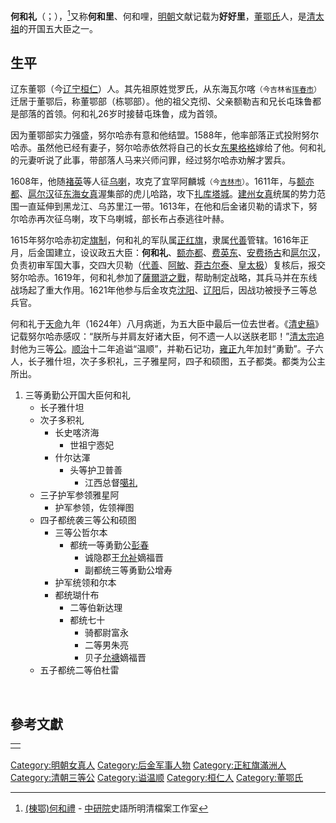 {{Manchu name|[[董鄂氏|董鄂]]}}
'''何和礼'''（{{lang-mnc|ᡥᠣᡥᠣᡵᡳ|z=Hohori}}；{{bd|1561年||1624年|CatIdx=H,何}}），<ref>[http://archive.ihp.sinica.edu.tw/ttscgi/ttsquery?0:0:mctauac:TM%3D%A6%F3%A9M%C2%A7 (棟鄂)何和禮] {{Wayback|url=http://archive.ihp.sinica.edu.tw/ttscgi/ttsquery?0:0:mctauac:TM%3D%A6%F3%A9M%C2%A7 |date=20190312194448 }} - [[中研院|中研院]]史語所明清檔案工作室</ref>又称'''何和里'''、何和哩，[[明朝|明朝]]文献记载为'''好好里'''，[[董鄂氏|董鄂氏]]人，是[[清太祖|清太祖]]的开国五大臣之一。

== 生平 ==

辽东董鄂（今[[辽宁|辽宁]][[桓仁|桓仁]]）人。其先祖原姓觉罗氏，从东海瓦尔喀<small>（今吉林省[[珲春市|珲春市]]）</small>迁居于董鄂后，称董鄂部（栋鄂部）。他的祖父克彻、父亲额勒吉和兄长屯珠鲁都是部落的首领。何和礼26岁时接替屯珠鲁，成为首领。

因为董鄂部实力强盛，努尔哈赤有意和他结盟。1588年，他率部落正式投附努尔哈赤。虽然他已经有妻子，努尔哈赤依然将自己的长女[[东果格格|东果格格]]嫁给了他。何和礼的元妻听说了此事，带部落人马来兴师问罪，经过努尔哈赤劝解才罢兵。

1608年，他随[[褚英|褚英]]等人征[[乌喇|乌喇]]，攻克了宜罕阿麟城<small>（今[[吉林市|吉林市]]）</small>。1611年，与[[额亦都|额亦都]]、[[扈尔汉|扈尔汉]]征[[东海女真|东海女真]]渥集部的虎儿哈路，攻下[[扎库塔城|扎库塔城]]。[[建州女真|建州女真]]统属的势力范围一直延伸到黑龙江、乌苏里江一带。1613年，在他和后金诸贝勒的请求下，努尔哈赤再次征乌喇，攻下乌喇城，部长布占泰逃往叶赫。

1615年努尔哈赤初定[[八旗|旗制]]，何和礼的军队属[[正红旗|正红旗]]，隶属[[代善|代善]]管辖。1616年正月，后金国建立，设议政五大臣：'''何和礼'''、[[额亦都|额亦都]]、[[费英东|费英东]]、[[安费扬古|安费扬古]]和[[扈尔汉|扈尔汉]]，负责初审军国大事，交四大贝勒（[[代善|代善]]、[[阿敏|阿敏]]、[[莽古尔泰|莽古尔泰]]、[[皇太极|皇太极]]）复核后，报交努尔哈赤。1619年，何和礼参加了[[薩爾滸之戰|薩爾滸之戰]]，帮助制定战略，其兵马并在东线战场起了重大作用。1621年他参与后金攻克[[沈阳|沈阳]]、[[辽阳|辽阳]]后，因战功被授予三等总兵官。

何和礼于[[天命_(后金)|天命]]九年（1624年）八月病逝，为五大臣中最后一位去世者。《[[清史稿|清史稿]]》记载努尔哈赤感叹：“朕所与并肩友好诸大臣，何不遗一人以送朕老耶！”[[清太宗|清太宗]]追封他为三等[[公|公]]。[[顺治|顺治]]十二年追谥“温顺”，并勒石记功，[[雍正|雍正]]九年加封“勇勤”。子六人，长子雅什坦，次子多积礼，三子雅星阿，四子和硕图，五子都类。都类为公主所出。

#三等勇勤公开国大臣何和礼
#*长子雅什坦
#*次子多积礼
#**长史喀济海
#***世祖宁悫妃
#**什尔达渾
#***头等护卫普善
#****江西总督[[噶礼|噶礼]]
#*三子护军参领雅星阿
#**护军参领，佐领禅图
#*四子都统袭三等公和硕图
#**三等公哲尔本
#***都统一等勇勤公[[彭春|彭春]]
#****诚隐郡王[[允祉|允祉]]嫡福晋
#****副都统三等勇勤公增寿
#**护军统领和尔本
#**都统瑚什布
#***二等伯新达理
#***都统七十
#****骑都尉富永
#****二等男朱亮
#****贝子[[允禟|允禟]]嫡福晋
#*五子都统二等伯杜雷

<br />

== 參考文獻 ==
{{Reflist|2}}

{| style="margin:0 auto;" align=center width=95% class="toccolours"
|rowspan=15|
|-
|align=center style="background:#ccccff" width=95% | '''[[后金开国五大臣|后金开国五大臣]]''' 
|-
|align="center" colspan=2| [[额亦都|额亦都]] [[费英东|费英东]] '''何和礼''' [[安费扬古|安费扬古]] [[扈尔汉|扈尔汉]]
|}
{{DEFAULTSORT:H}}
[[Category:明朝女真人|Category:明朝女真人]]
[[Category:后金军事人物|Category:后金军事人物]]
[[Category:正紅旗滿洲人|Category:正紅旗滿洲人]]
[[Category:清朝三等公|Category:清朝三等公]]
[[Category:谥温顺|Category:谥温顺]]
[[Category:桓仁人|Category:桓仁人]]
[[Category:董鄂氏|Category:董鄂氏]]
